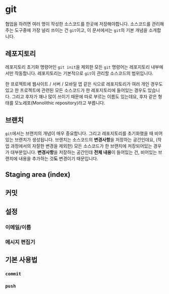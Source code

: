 # git

협업을 하려면 여러 명이 작성한 소스코드를 한곳에 저장해야합니다.
소스코드를 관리해주는 도구중에 가장 널리 쓰이는 건 `git`이고, 이 문서에서는 `git`의 기본 개념을 소개합니다.

## 레포지토리

레포지토리 초기화 명령어인 `git init`을 제외한 모든 `git` 명령어는 레포지토리 내부에서만 작동합니다.
레포지토리는 기본적으로 `git`이 관리할 소스코드의 범위입니다.

한 프로젝트에 웹사이트 / 서버 / 모바일 앱 같은 식으로 레포지토리가 여러 개인 경우도 있고 한 프로젝트에 관련된 모든 소스코드가 한 레포지토리에 들어있는 경우도 있습니다.
그리고 후자가 꽤나 많이 쓰이기 때문에 따로 부르는 이름도 있는데요, 후자 같은 형태를 모노레포(Monolithic repository)라고 부릅니다.

## 브랜치

`git`에서는 브랜치의 개념이 매우 중요합니다.
그리고 레포지토리를 초기화했을 때 비어있는 브랜치가 생성됩니다.
브랜치는 소스코드의 **변경사항**을 저장하는 공간인데요, (작업 과정에서의 자잘한 변경을 제외한) 모든 소스코드가 한 브랜치에 저장되어있는 경우가 대부분입니다.
**변경사항**을 저장하는 공간인데 **전체 내용**이 들어있는 건, 비어있는 브랜치에 내용을 추가하는 것**도** 변경이기 때문입니다.

## Staging area (index)

## 커밋

## 설정

### 이메일/이름

### 메시지 편집기

## 기본 사용법

### `commit`

### `push`
